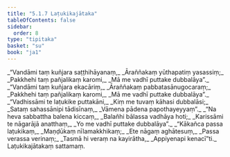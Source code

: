 ```yaml
---
title: "5.1.7 Laṭukikajātaka"
tableOfContents: false
sidebar:
  order: 8
type: "tipitaka"
basket: "su"
book: "ja1"
---
```



<DynamicBreadcrumb />

<Division number="39" book="ja1" bookNo="22" page="246">

<Paragraph number="1190" type="verses" book="ja1">
_“Vandāmi taṃ kuñjara saṭṭhihāyanaṃ,_  
_Āraññakaṃ yūthapatiṃ yasassiṃ;_  
_Pakkhehi taṃ pañjalikaṃ karomi,_  
_Mā me vadhī puttake dubbalāya”._  

</Paragraph>

</Division>
<Division number="40" book="ja1" bookNo="22" page="246">

<Paragraph number="1191" type="verses" book="ja1">
_“Vandāmi taṃ kuñjara ekacāriṃ,_  
_Āraññakaṃ pabbatasānugocaraṃ;_  
_Pakkhehi taṃ pañjalikaṃ karomi,_  
_Mā me vadhī puttake dubbalāya”._  

</Paragraph>

</Division>
<Division number="41" book="ja1" bookNo="22" page="246">

<Paragraph number="1192" type="verses" book="ja1">
_“Vadhissāmi te laṭukike puttakāni,_  
_Kiṃ me tuvaṃ kāhasi dubbalāsi;_  
_Sataṃ sahassānipi tādisīnaṃ,_  
_Vāmena pādena papothayeyyaṃ”._  

</Paragraph>

</Division>
<Division number="42" book="ja1" bookNo="22" page="246">

<Paragraph number="1193" type="verses" book="ja1">
_“Na heva sabbattha balena kiccaṃ,_  
_Balañhi bālassa vadhāya hoti;_  
_Karissāmi te nāgarājā anatthaṃ,_  
_Yo me vadhī puttake dubbalāya”._  

</Paragraph>

</Division>
<Division number="43" book="ja1" bookNo="22" page="246">

<Paragraph number="1194" type="verses" book="ja1">
_“Kākañca passa laṭukikaṃ,_  
_Maṇḍūkaṃ nīlamakkhikaṃ;_  
_Ete nāgaṃ aghātesuṃ,_  
_Passa verassa verinaṃ;_  
_Tasmā hi veraṃ na kayirātha,_  
_Appiyenapi kenacī”ti._  


</Paragraph>
</Division>

<Paragraph number="1195" type="center" book="ja1">
Laṭukikajātakaṃ sattamaṃ.
</Paragraph>